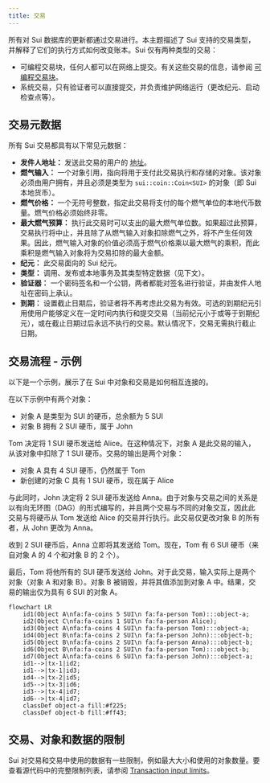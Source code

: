 ```yaml
---
title: 交易
---
```


所有对 Sui 数据库的更新都通过交易进行。本主题描述了 Sui 支持的交易类型，并解释了它们的执行方式如何改变账本。Sui 仅有两种类型的交易：

- 可编程交易块，任何人都可以在网络上提交。有关这些交易的信息，请参阅 [可编程交易块](./transactions/prog-txn-blocks.mdx)。
- 系统交易，只有验证者可以直接提交，并负责维护网络运行（更改纪元、启动检查点等）。

## 交易元数据

所有 Sui 交易都具有以下常见元数据：

- **发件人地址：** 发送此交易的用户的 [地址](guides/developer/getting-started/get-address.mdx)。
- **燃气输入：** 一个对象引用，指向将用于支付此交易执行和存储的对象。该对象必须由用户拥有，并且必须是类型为 `sui::coin::Coin<SUI>` 的对象（即 Sui 本地货币）。
- **燃气价格：** 一个无符号整数，指定此交易将支付的每个燃气单位的本地代币数量。燃气价格必须始终非零。
- **最大燃气预算：** 执行此交易时可以支出的最大燃气单位数。如果超过此预算，交易执行将中止，并且除了从燃气输入对象扣除燃气之外，将不产生任何效果。因此，燃气输入对象的价值必须高于燃气价格乘以最大燃气的乘积，而此乘积是燃气输入对象将为交易扣除的最大金额。
- **纪元：** 此交易面向的 Sui 纪元。
- **类型：** 调用、发布或本地事务及其类型特定数据（见下文）。
- **验证器：** 一个密码签名和一个公钥，两者都能对签名进行验证，并由发件人地址在密码上承认。
- **到期：** 设置截止日期后，验证者将不再考虑此交易为有效。可选的到期纪元引用使用户能够定义在一定时间内执行和提交交易（当前纪元小于或等于到期纪元），或在截止日期过后永远不执行的交易。默认情况下，交易无需执行截止日期。

## 交易流程 - 示例

以下是一个示例，展示了在 Sui 中对象和交易是如何相互连接的。

在以下示例中有两个对象：
- 对象 A 是类型为 SUI 的硬币，总余额为 5 SUI
- 对象 B 拥有 2 SUI 硬币，属于 John

Tom 决定将 1 SUI 硬币发送给 Alice。在这种情况下，对象 A 是此交易的输入，从该对象中扣除了 1 SUI 硬币。交易的输出是两个对象：
- 对象 A 具有 4 SUI 硬币，仍然属于 Tom
- 新创建的对象 C 具有 1 SUI 硬币，现在属于 Alice

与此同时，John 决定将 2 SUI 硬币发送给 Anna。由于对象与交易之间的关系是以有向无环图（DAG）的形式编写的，并且两个交易与不同的对象交互，因此此交易与将硬币从 Tom 发送给 Alice 的交易并行执行。此交易仅更改对象 B 的所有者，从 John 更改为 Anna。

收到 2 SUI 硬币后，Anna 立即将其发送给 Tom。现在，Tom 有 6 SUI 硬币（来自对象 A 的 4 个和对象 B 的 2 个）。

最后，Tom 将他所有的 SUI 硬币发送给 John。对于此交易，输入实际上是两个对象（对象 A 和对象 B）。对象 B 被销毁，并将其值添加到对象 A 中。结果，交易的输出仅为具有 6 SUI 的对象 A。

```mermaid
flowchart LR
    id1(Object A\nfa:fa-coins 5 SUI\n fa:fa-person Tom):::object-a;
    id2(Object C\nfa:fa-coins 1 SUI\n fa:fa-person Alice);
    id3(Object A\nfa:fa-coins 4 SUI\n fa:fa-person Tom):::object-a;
    id4(Object B\nfa:fa-coins 2 SUI\n fa:fa-person John):::object-b;
    id5(Object B\nfa:fa-coins 2 SUI\n fa:fa-person Anna):::object-b;
    id6(Object B\nfa:fa-coins 2 SUI\n fa:fa-person Tom):::object-b;
    id7(Object A\nfa:fa-coins 6 SUI\n fa:fa-person John):::object-a;
    id1-->|tx-1|id2;
    id1-->|tx-1|id3;
    id4-->|tx-2|id5;
    id5-->|tx-3|id6;
    id3-->|tx-4|id7;
    id6-->|tx-4|id7;
    classDef object-a fill:#f225;
    classDef object-b fill:#ff43;
```

## 交易、对象和数据的限制

Sui 对交易和交易中使用的数据有一些限制，例如最大大小和使用的对象数量。要查看源代码中的完整限制列表，请参阅 [Transaction input limits](https://github.com/MystenLabs/sui/blob/main/crates/sui-protocol-config/src/lib.rs#L154)。


